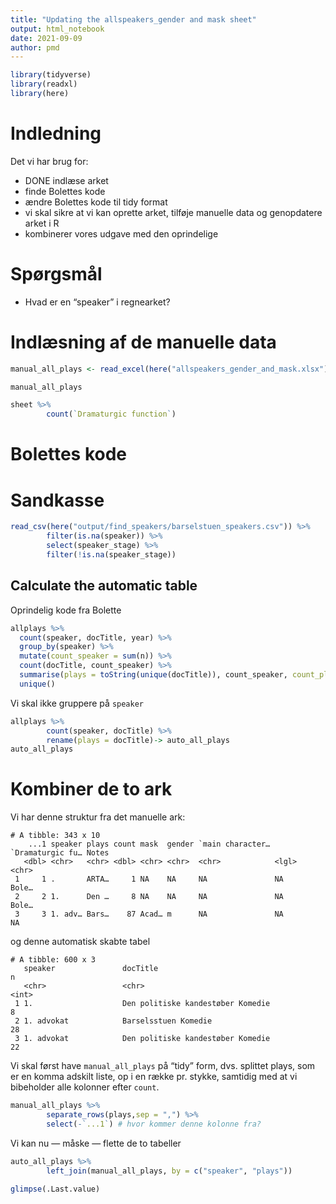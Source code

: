 ```yaml
---
title: "Updating the allspeakers_gender and mask sheet"
output: html_notebook
date: 2021-09-09
author: pmd
---
```


```r
library(tidyverse)
library(readxl)
library(here)
```


# Indledning

Det vi har brug for:

 - DONE indlæse arket
 - finde Bolettes kode
 - ændre Bolettes kode til tidy format
 - vi skal sikre at vi kan oprette arket, tilføje manuelle data og genopdatere arket i R
 - kombinerer vores udgave med den oprindelige
 
# Spørgsmål

 - Hvad er en "speaker" i regnearket?

# Indlæsning af de manuelle data


```r
manual_all_plays <- read_excel(here("allspeakers_gender_and_mask.xlsx"))
```
```r
manual_all_plays
```
```r
sheet %>%
        count(`Dramaturgic function`)
```


# Bolettes kode
# Sandkasse

```r
read_csv(here("output/find_speakers/barselstuen_speakers.csv")) %>% 
        filter(is.na(speaker)) %>% 
        select(speaker_stage) %>% 
        filter(!is.na(speaker_stage))
```
## Calculate the automatic table

Oprindelig kode fra Bolette

```r
allplays %>% 
  count(speaker, docTitle, year) %>%
  group_by(speaker) %>%
  mutate(count_speaker = sum(n)) %>%
  count(docTitle, count_speaker) %>%
  summarise(plays = toString(unique(docTitle)), count_speaker, count_plays = sum(n)) %>%
  unique()
```

Vi skal ikke gruppere på `speaker`

```r
allplays %>% 
        count(speaker, docTitle) %>% 
        rename(plays = docTitle)-> auto_all_plays
auto_all_plays
```


# Kombiner de to ark

Vi har denne struktur fra det manuelle ark:

```
# A tibble: 343 x 10
    ...1 speaker plays count mask  gender `main character… `Dramaturgic fu… Notes
   <dbl> <chr>   <chr> <dbl> <chr> <chr>  <chr>            <lgl>            <chr>
 1     1 .       ARTA…     1 NA    NA     NA               NA               Bole…
 2     2 1.      Den …     8 NA    NA     NA               NA               Bole…
 3     3 1. adv… Bars…    87 Acad… m      NA               NA               NA  
```

og denne automatisk skabte tabel

```
# A tibble: 600 x 3
   speaker               docTitle                                         n
   <chr>                 <chr>                                        <int>
 1 1.                    Den politiske kandestøber Komedie                8
 2 1. advokat            Barselsstuen Komedie                            28
 3 1. advokat            Den politiske kandestøber Komedie               22
```

Vi skal først have `manual_all_plays` på "tidy" form, dvs. splittet plays, som er en komma adskilt liste, op i en række pr. stykke, samtidig med at vi bibeholder alle kolonner efter `count`.

```r
manual_all_plays %>% 
        separate_rows(plays,sep = ",") %>% 
        select(-`...1`) # hvor kommer denne kolonne fra?
```
Vi kan nu — måske — flette de to tabeller

```r
auto_all_plays %>% 
        left_join(manual_all_plays, by = c("speaker", "plays"))
```

```r
glimpse(.Last.value)
```


